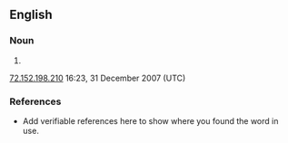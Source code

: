 ==English==

===Noun===
{{en-noun}}

# {{A short statement of why a person, business or organization exists.  A Purpose Statement never changes and is never fully accomplished.}}

[[Special:Contributions/72.152.198.210|72.152.198.210]] 16:23, 31 December 2007 (UTC)

===References===
*Add verifiable references here to show where you found the word in use.